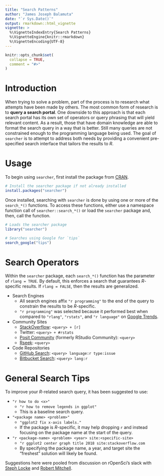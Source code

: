 ```yaml
---
title: "Search Patterns"
author: "James Joseph Balamuta"
date: "`r Sys.Date()`"
output: rmarkdown::html_vignette
vignette: >
  %\VignetteIndexEntry{Search Patterns}
  %\VignetteEngine{knitr::rmarkdown}
  %\VignetteEncoding{UTF-8}
---
```


```r
knitr::opts_chunk$set(
  collapse = TRUE,
  comment = "#>"
)
```

# Introduction

When trying to solve a problem, part of the process is to research what attempts
have been made by others. The most common form of research is to **query
a search portal**. One downside to this approach is that each search portal has
its own set of operators or query phrasing that will yield relevant content.
As a result, those that have domain knowledge are able to format the
search query in a way that is better. Still many queries are not constrained
enough to the programming language being used. The goal of `searcher` is to
attempt to address both needs by providing a convenient pre-specified search
interface that tailors the results to _R_.

# Usage

To begin using `searcher`, first install the package from
[CRAN](https://CRAN.R-project.org/package=searcher).

```r
# Install the searcher package if not already installed
install.packages("searcher")
```

Once installed, searching with `searcher` is done by using one or more of the
`search_*()` functions. To access these functions, either use a namespace 
function call of `searcher::search_*()` or load the `searcher` package and,
then, call the function.

```r
# Loads the searcher package
library("searcher")

# Searches using Google for `tips`
search_google("tips")
```

# Search Operators

Within the `searcher` package, each `search_*()` function has the parameter
of `rlang = TRUE`. By default, this enforces a search that guarantees
_R_-specific results. If `rlang = FALSE`, then the results are generalized.

- Search Engines
   - All search engines affix `"r programming"` to the end of the query to 
     constrain the results to be _R_-specific.
   - `"r programming"` was selected because it performed best when compared
     to `"rlang"`, `"rstats"`, and `"r language"` on [Google Trends](https://trends.google.com/trends/).
- Community Sites
   - [StackOverflow](https://stackoverflow.com/): ` <query> + [r]`
   - Twitter: `<query> + #rstats`
   - [Posit Community](https://forum.posit.co/search) (formerly RStudio Community): `<query>`
   - [Rseek](https://rseek.org/): `<query>`
- Code Repositories
   - [GitHub Search](https://github.com/search): `<query> language:r type:issue`
   - [Bitbucket Search](https://bitbucket.org/search): `<query> lang:r`

# General Search Tips

To improve your _R_-related search query, it has been suggested to use: 

- `"r how to do <x>"`
    - `"r how to remove legends in ggplot"`
    - This is a baseline search query.
- `"<package name> <problem>"`
    - `"ggplot2 fix x-axis labels."`
    - If the package is _R_-specific, it may help dropping `r` and instead
      focusing on the package name at the start of the query.
- `"r <package-name> <problem> <year> site:<specific-site>`
    - `"r ggplot2 center graph title 2018 site:stackoverflow.com`
    - By specifying the package name, a year, and target site the "freshest" 
      solution will likely be found.
  
Suggestions here were pooled from discussion on rOpenSci's slack with
[Steph Locke](https://itsalocke.com/blog/) and 
[Robert Mitchell](https://robertmitchellv.com/).

